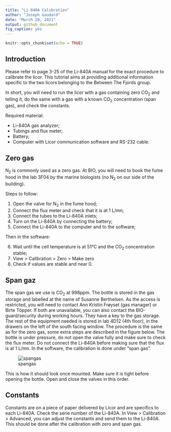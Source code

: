 ```yaml
---
title: "Li-840A Calibration"
author: "Joseph Gaudard"
date: "March 20, 2021"
output: github_document
fig_caption: yes
---
```


```r
knitr::opts_chunk$set(echo = TRUE)
```

## Introduction
Please refer to page 3-25 of the Li-840A manual for the exact procedure to calibrate the licor.
This tutorial aims at providing additional information specific to the two licors belonging to the Between The Fjords group.

In short, you will need to run the licor with a gas containing zero CO~2~ and telling it, do the same with a gas with a known CO~2~ concentration (span gas), and check the constants.

Required material:

- Li-840A gas analyzer;
- Tubings and flux meter;
- Battery;
- Computer with Licor communication software and RS-232 cable.

## Zero gas
N~2~ is commonly used as a zero gas.
At BIO, you will need to book the fume hood in the lab 3F04 by the marine biologists (no N~2~ on our side of the building).

Steps to follow:

1. Open the valve for N~2~ in the fume hood;
2. Connect the flux meter and check that it is at 1 L/mn;
3. Connect the tubes to the Li-840A inlets;
4. Turn on the Li-840A by connecting the battery;
5. Connect the Li-840A to the computer and to the software;

Then in the software:

6. Wait until the cell temperature is at 51°C and the CO~2~ concentration stable;
7. View > Calibration > Zero > Make zero
8. Check if values are stable and near 0.

## Span gaz
The span gas we use is CO~2~ at 998ppm.
The bottle is stored in the gas storage and labelled at the name of Susanne Berthelsen.
As the access is restricted, you will need to contact Ann Kristin Frøyset (gas manager) or Birte Töpper.
If both are unavailable, you can also contact the BIO-guard/security during working hours.
They have a key to the gas storage.
The rest of the equipment needed is stored in lab 4D12 (4th floor), in the drawers on the left of the south facing window.
The procedure is the same as for the zero gas, some extra steps are described in the figure below.
The bottle is under pressure, do not open the valve fully and make sure to check the flux meter.
Do not connect the Li-840A before making sure that the flux is at 1 L/mn.
In the software, the calibration is done under "span gas".

![spangas](co2.jpg)
<figcaption>This is how it should look once mounted. Make sure it is tight before opening the bottle. Open and close the valves in this order.</figcaption>

## Constants
Constants are on a piece of paper delivered by Licor and are specifics to each Li-840A.
Check the serie number of the Li-840A.
In View > Calibration > Advanced, you can adjust the constants and send them to the Li-840A.
This should be done after the calibration with zero and span gas.